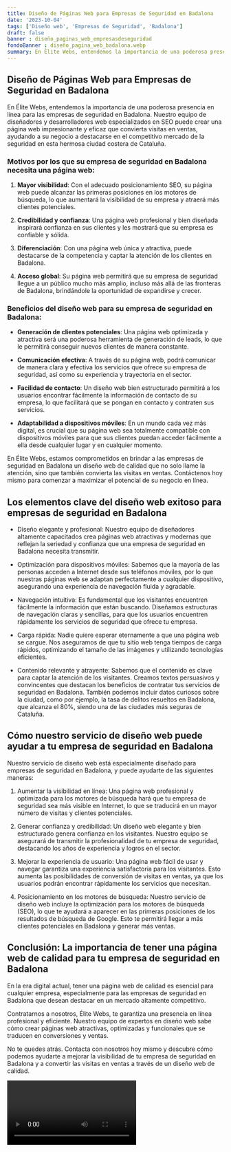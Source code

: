 ```yaml
---
title: Diseño de Páginas Web para Empresas de Seguridad en Badalona
date: '2023-10-04'
tags: ['Diseño web', 'Empresas de Seguridad', 'Badalona']
draft: false
banner : diseño_paginas_web_empresasdeseguridad
fondoBanner : diseño_pagina_web_badalona.webp
summary: En Élite Webs, entendemos la importancia de una poderosa presencia en línea para las empresas de seguridad en Badalona. Nuestro equipo de diseñadores y desarrolladores web especializados en SEO puede crear una página web impresionante y eficaz que convierta visitas en ventas, ayudando a su negocio a destacarse en el competitivo mercado de la seguridad en esta hermosa ciudad costera de Cataluña.
---
```


## Diseño de Páginas Web para Empresas de Seguridad en Badalona

En Élite Webs, entendemos la importancia de una poderosa presencia en línea para las empresas de seguridad en Badalona. Nuestro equipo de diseñadores y desarrolladores web especializados en SEO puede crear una página web impresionante y eficaz que convierta visitas en ventas, ayudando a su negocio a destacarse en el competitivo mercado de la seguridad en esta hermosa ciudad costera de Cataluña.

### Motivos por los que su empresa de seguridad en Badalona necesita una página web:

1. **Mayor visibilidad**: Con el adecuado posicionamiento SEO, su página web puede alcanzar las primeras posiciones en los motores de búsqueda, lo que aumentará la visibilidad de su empresa y atraerá más clientes potenciales.

2. **Credibilidad y confianza**: Una página web profesional y bien diseñada inspirará confianza en sus clientes y les mostrará que su empresa es confiable y sólida.

3. **Diferenciación**: Con una página web única y atractiva, puede destacarse de la competencia y captar la atención de los clientes en Badalona.

4. **Acceso global**: Su página web permitirá que su empresa de seguridad llegue a un público mucho más amplio, incluso más allá de las fronteras de Badalona, brindándole la oportunidad de expandirse y crecer.

### Beneficios del diseño web para su empresa de seguridad en Badalona:

- **Generación de clientes potenciales**: Una página web optimizada y atractiva será una poderosa herramienta de generación de leads, lo que le permitirá conseguir nuevos clientes de manera constante.

- **Comunicación efectiva**: A través de su página web, podrá comunicar de manera clara y efectiva los servicios que ofrece su empresa de seguridad, así como su experiencia y trayectoria en el sector.

- **Facilidad de contacto**: Un diseño web bien estructurado permitirá a los usuarios encontrar fácilmente la información de contacto de su empresa, lo que facilitará que se pongan en contacto y contraten sus servicios.

- **Adaptabilidad a dispositivos móviles**: En un mundo cada vez más digital, es crucial que su página web sea totalmente compatible con dispositivos móviles para que sus clientes puedan acceder fácilmente a ella desde cualquier lugar y en cualquier momento.

En Élite Webs, estamos comprometidos en brindar a las empresas de seguridad en Badalona un diseño web de calidad que no solo llame la atención, sino que también convierta las visitas en ventas. Contáctenos hoy mismo para comenzar a maximizar el potencial de su negocio en línea.

<GifSeo />

<Cta />

## Los elementos clave del diseño web exitoso para empresas de seguridad en Badalona

- Diseño elegante y profesional: Nuestro equipo de diseñadores altamente capacitados crea páginas web atractivas y modernas que reflejan la seriedad y confianza que una empresa de seguridad en Badalona necesita transmitir.

- Optimización para dispositivos móviles: Sabemos que la mayoría de las personas acceden a Internet desde sus teléfonos móviles, por lo que nuestras páginas web se adaptan perfectamente a cualquier dispositivo, asegurando una experiencia de navegación fluida y agradable.

- Navegación intuitiva: Es fundamental que los visitantes encuentren fácilmente la información que están buscando. Diseñamos estructuras de navegación claras y sencillas, para que los usuarios encuentren rápidamente los servicios de seguridad que ofrece tu empresa.

- Carga rápida: Nadie quiere esperar eternamente a que una página web se cargue. Nos aseguramos de que tu sitio web tenga tiempos de carga rápidos, optimizando el tamaño de las imágenes y utilizando tecnologías eficientes.

- Contenido relevante y atrayente: Sabemos que el contenido es clave para captar la atención de los visitantes. Creamos textos persuasivos y convincentes que destacan los beneficios de contratar tus servicios de seguridad en Badalona. También podemos incluir datos curiosos sobre la ciudad, como por ejemplo, la tasa de delitos resueltos en Badalona, que alcanza el 80%, siendo una de las ciudades más seguras de Cataluña.

## Cómo nuestro servicio de diseño web puede ayudar a tu empresa de seguridad en Badalona

Nuestro servicio de diseño web está especialmente diseñado para empresas de seguridad en Badalona, y puede ayudarte de las siguientes maneras:

1. Aumentar la visibilidad en línea: Una página web profesional y optimizada para los motores de búsqueda hará que tu empresa de seguridad sea más visible en Internet, lo que se traducirá en un mayor número de visitas y clientes potenciales.

2. Generar confianza y credibilidad: Un diseño web elegante y bien estructurado genera confianza en los visitantes. Nuestro equipo se asegurará de transmitir la profesionalidad de tu empresa de seguridad, destacando los años de experiencia y logros en el sector.

3. Mejorar la experiencia de usuario: Una página web fácil de usar y navegar garantiza una experiencia satisfactoria para los visitantes. Esto aumenta las posibilidades de conversión de visitas en ventas, ya que los usuarios podrán encontrar rápidamente los servicios que necesitan.

4. Posicionamiento en los motores de búsqueda: Nuestro servicio de diseño web incluye la optimización para los motores de búsqueda (SEO), lo que te ayudará a aparecer en las primeras posiciones de los resultados de búsqueda de Google. Esto te permitirá llegar a más clientes potenciales en Badalona y generar más ventas.

## Conclusión: La importancia de tener una página web de calidad para tu empresa de seguridad en Badalona

En la era digital actual, tener una página web de calidad es esencial para cualquier empresa, especialmente para las empresas de seguridad en Badalona que desean destacar en un mercado altamente competitivo.

Contratarnos a nosotros, Élite Webs, te garantiza una presencia en línea profesional y eficiente. Nuestro equipo de expertos en diseño web sabe cómo crear páginas web atractivas, optimizadas y funcionales que se traducen en conversiones y ventas.

No te quedes atrás. Contacta con nosotros hoy mismo y descubre cómo podemos ayudarte a mejorar la visibilidad de tu empresa de seguridad en Badalona y a convertir las visitas en ventas a través de un diseño web de calidad.

<Video />

<CtaBot job='Empresas de Seguridad' city='Badalona'/>

<Gmaps query='Badalona+españa+maps' />